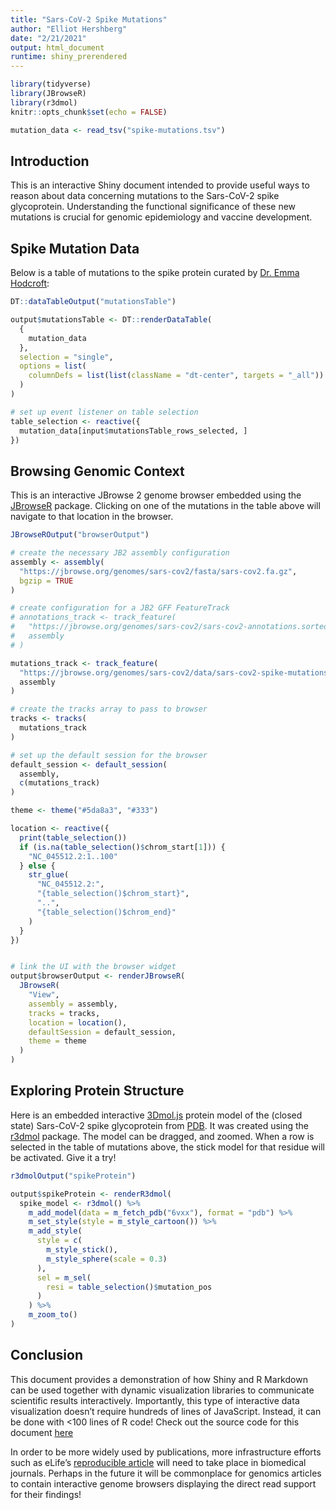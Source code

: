 ```yaml
---
title: "Sars-CoV-2 Spike Mutations"
author: "Elliot Hershberg"
date: "2/21/2021"
output: html_document
runtime: shiny_prerendered
---
```


```r
library(tidyverse)
library(JBrowseR)
library(r3dmol)
knitr::opts_chunk$set(echo = FALSE)
```

```r
mutation_data <- read_tsv("spike-mutations.tsv")
```

## Introduction

This is an interactive Shiny document intended to provide useful ways to reason about data concerning mutations
to the Sars-CoV-2 spike glycoprotein.
Understanding the functional significance of these new mutations is crucial for genomic epidemiology
and vaccine development.

## Spike Mutation Data

Below is a table of mutations to the spike protein curated by [Dr. Emma Hodcroft](https://twitter.com/firefoxx66):

```r
DT::dataTableOutput("mutationsTable")
```

```r
output$mutationsTable <- DT::renderDataTable(
  {
    mutation_data
  },
  selection = "single",
  options = list(
    columnDefs = list(list(className = "dt-center", targets = "_all"))
  )
)

# set up event listener on table selection
table_selection <- reactive({
  mutation_data[input$mutationsTable_rows_selected, ]
})
```

## Browsing Genomic Context

This is an interactive JBrowse 2 genome browser embedded using the [JBrowseR](https://gmod.github.io/JBrowseR/) package.
Clicking on one of the mutations in the table above will navigate to that location in the browser.

```r
JBrowseROutput("browserOutput")
```

```r
# create the necessary JB2 assembly configuration
assembly <- assembly(
  "https://jbrowse.org/genomes/sars-cov2/fasta/sars-cov2.fa.gz",
  bgzip = TRUE
)

# create configuration for a JB2 GFF FeatureTrack
# annotations_track <- track_feature(
#   "https://jbrowse.org/genomes/sars-cov2/sars-cov2-annotations.sorted.gff.gz",
#   assembly
# )

mutations_track <- track_feature(
  "https://jbrowse.org/genomes/sars-cov2/data/sars-cov2-spike-mutations.gff3.gz",
  assembly
)

# create the tracks array to pass to browser
tracks <- tracks(
  mutations_track
)

# set up the default session for the browser
default_session <- default_session(
  assembly,
  c(mutations_track)
)

theme <- theme("#5da8a3", "#333")

location <- reactive({
  print(table_selection())
  if (is.na(table_selection()$chrom_start[1])) {
    "NC_045512.2:1..100"
  } else {
    str_glue(
      "NC_045512.2:",
      "{table_selection()$chrom_start}",
      "..",
      "{table_selection()$chrom_end}"
    )
  }
})


# link the UI with the browser widget
output$browserOutput <- renderJBrowseR(
  JBrowseR(
    "View",
    assembly = assembly,
    tracks = tracks,
    location = location(),
    defaultSession = default_session,
    theme = theme
  )
)
```

## Exploring Protein Structure

Here is an embedded interactive [3Dmol.js](https://3dmol.csb.pitt.edu/) protein model of the (closed state)
Sars-CoV-2 spike glycoprotein from [PDB](https://www.rcsb.org/structure/6vxx).
It was created using the [r3dmol](https://swsoyee.github.io/r3dmol/) package.
The model can be dragged, and zoomed.
When a row is selected in the table of mutations above, the stick model for that residue will be activated.
Give it a try!

```r
r3dmolOutput("spikeProtein")
```

```r
output$spikeProtein <- renderR3dmol(
  spike_model <- r3dmol() %>%
    m_add_model(data = m_fetch_pdb("6vxx"), format = "pdb") %>%
    m_set_style(style = m_style_cartoon()) %>%
    m_add_style(
      style = c(
        m_style_stick(),
        m_style_sphere(scale = 0.3)
      ),
      sel = m_sel(
        resi = table_selection()$mutation_pos
      )
    ) %>%
    m_zoom_to()
)
```

## Conclusion

This document provides a demonstration of how Shiny and R Markdown can be used together
with dynamic visualization libraries to communicate scientific results interactively.
Importantly, this type of interactive data visualization doesn't require hundreds of
lines of JavaScript. 
Instead, it can be done with <100 lines of R code!
Check out the source code for this document 
[here](https://github.com/elliothershberg/shiny-sars-cov-2/blob/main/shiny_doc/sars-cov-2-spike-mutations.Rmd)

In order to be more widely used by publications, more infrastructure efforts such as eLife's 
[reproducible article](https://elifesciences.org/labs/ad58f08d/introducing-elife-s-first-computationally-reproducible-article) will need to take place in biomedical journals.
Perhaps in the future it will be commonplace for genomics articles to contain interactive
genome browsers displaying the direct read support for their findings!

